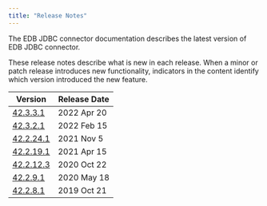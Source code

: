 ```yaml
---
title: "Release Notes"
---
```


The EDB JDBC connector documentation describes the latest version of EDB JDBC connector. 

These release notes describe what is new in each release. When a minor or patch release introduces new functionality, indicators in the content identify which version introduced the new feature.

| Version                                  | Release Date | 
| ---------------------------------------- | ------------ | 
| [42.3.3.1](08_jdbc_42.3.3.1_rel_notes)   | 2022 Apr 20  |
| [42.3.2.1](09_jdbc_42.3.2.1_rel_notes)   | 2022 Feb 15  |
| [42.2.24.1](10_jdbc_42.2.24.1_rel_notes) | 2021 Nov 5   |
| [42.2.19.1](12_jdbc_42.2.19.1_rel_notes) | 2021 Apr 15  |
| [42.2.12.3](14_jdbc_42.2.12.3_rel_notes) | 2020 Oct 22  |
| [42.2.9.1](16_jdbc_42.2.9.1_rel_notes)   | 2020 May 18  |
| [42.2.8.1](18_jdbc_42.2.8.1_rel_notes)   | 2019 Oct 21  |



